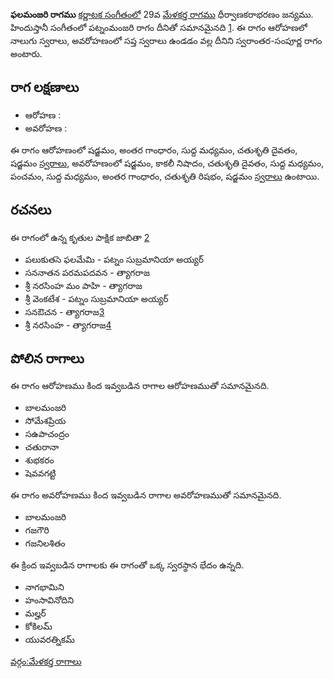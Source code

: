 {{Infobox ragam
	| name          	= ఫలమంజరి
	| synonym	    	= 
	| mela          	= 
	| chakra        	= 
	| janaka        	= 
	| type          	= స్వరాంతర-సంపూర్ణ
	| arohanam      	= {{svaraC|S|G3|M1|D2|S'}} 
	| avarohanam    	= {{svaraC|S'|N3|D2|M1|P|M1|G3|R2|S}}
	| jeeva         	=
	| chhaya        	=
	| nyasa         	=
	| vishesha      	= 
	| equivalent  		= పట్నంమంజరి
}}
{{కర్ణాటక సంగీత రాగాలు}}
'''ఫలమంజరి రాగము''' [[కర్ణాటక సంగీతం]]లో 29వ [[మేళకర్త రాగము]] ధీర్వాణకరాభరణం జన్యము.  హిందుస్తానీ సంగీతంలో పట్నంమంజరి రాగం దీనితో సమానమైనది [https://karnatik.com/hcragatable.shtml]. ఈ రాగం ఆరోహణలో నాలుగు స్వరాలు, అవరోహణంలో సప్త స్వరాలు ఉండడం వల్ల దీనిని స్వరాంతర-సంపూర్ణ రాగం అంటారు.


==రాగ లక్షణాలు==


* ఆరోహణ : {{svaraC|S|G3|M1|D2|S'}} 
* అవరోహణ : {{svaraC|S'|N3|D2|M1|P|M1|G3|R2|S}}

ఈ రాగం ఆరోహణంలో షడ్జమం, అంతర గాంధారం, సుద్ద మధ్యమం, చతుశృతి దైవతం, షడ్జమం [[స్వరాలు]], అవరోహణంలో షడ్జమం, కాకలీ నిషాదం, చతుశృతి దైవతం, సుద్ద మధ్యమం, పంచమం, సుద్ద మధ్యమం, అంతర గాంధారం, చతుశృతి రిషభం, షడ్జమం [[స్వరాలు]] ఉంటాయి.

==రచనలు==
ఈ రాగంలో ఉన్న కృతుల పాక్షిక జాబితా [https://github.com/ssrihari/ragavardhini/blob/master/ragas/kritis.psv]
* పలుకుతసె ఫలమేమి - పట్నం సుబ్రమానియా అయ్యర్
* సననాతన పరమపదవన - త్యాగరాజ
* శ్రీ నరసింహ మం పాహి - త్యాగరాజ
* శ్రీ వెంకటేశ - పట్నం సుబ్రమానియా అయ్యర్
* సనఔచన - త్యాగరాజ[http://www.karnatik.com/c1812.shtml]
* శ్రీ నరసింహ - త్యాగరాజ[http://www.karnatik.com/c2840.shtml]




==పోలిన రాగాలు==
ఈ రాగం ఆరోహణము కింద ఇవ్వబడిన రాగాల ఆరోహణముతో సమానమైనది.
* బాలమంజరి
* సోమేశప్రియ
* సఉపాచంద్రం
* చతురానా
* శుభకరం
* షెవవగట్టి

ఈ రాగం అవరోహణము కింద ఇవ్వబడిన రాగాల అవరోహణముతో సమానమైనది.
* బాలమంజరి
* గజగౌరి
* గజనిలశితం

ఈ క్రింద ఇవ్వబడిన రాగాలకు ఈ రాగంతో ఒక్క స్వరస్థాన భేదం ఉన్నది.
* నాగభామిని
* హంసావినోదిని
* మల్హర్
* కోకిలమ్
* యువరత్నికమ్



[[వర్గం:మేళకర్త రాగాలు]]